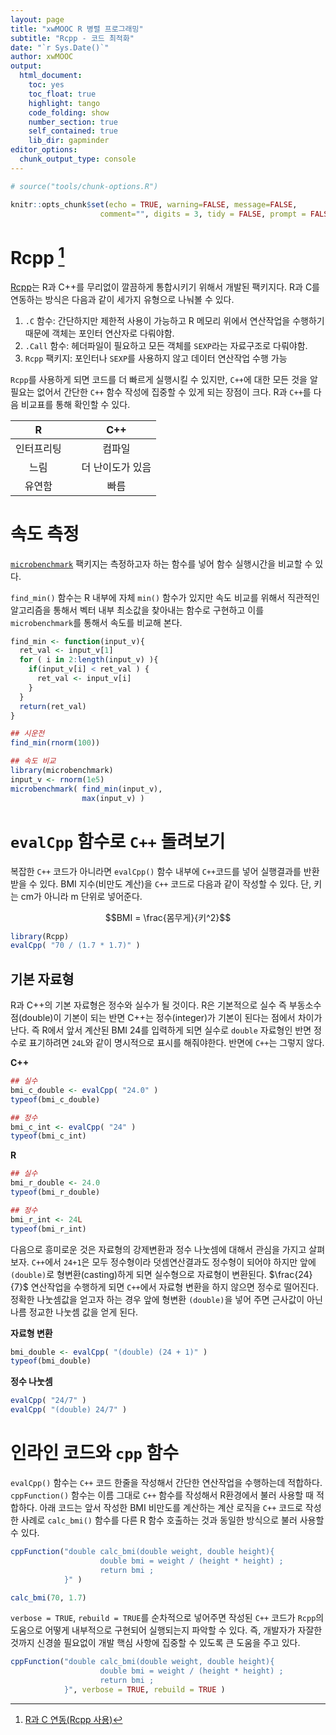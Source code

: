 ```yaml
---
layout: page
title: "xwMOOC R 병렬 프로그래밍"
subtitle: "Rcpp - 코드 최적화"
date: "`r Sys.Date()`"
author: xwMOOC
output:
  html_document: 
    toc: yes
    toc_float: true
    highlight: tango
    code_folding: show
    number_section: true
    self_contained: true
    lib_dir: gapminder
editor_options: 
  chunk_output_type: console
---
```

 
``` r
# source("tools/chunk-options.R")

knitr::opts_chunk$set(echo = TRUE, warning=FALSE, message=FALSE,
                    comment="", digits = 3, tidy = FALSE, prompt = FALSE, fig.align = 'center')

```


# Rcpp [^three-ways-c] {#rcpp}

[^three-ways-c]: [R과 C 연동(Rcpp 사용)](https://lareale.tistory.com/303)

[Rcpp](https://github.com/RcppCore/Rcpp)는 R과 C++를 무리없이 깔끔하게 통합시키기 위해서 개발된 팩키지다. R과 C를 연동하는 방식은 다음과 같이 세가지 유형으로 나눠볼 수 있다.

1. `.C` 함수: 간단하지만 제한적 사용이 가능하고 R 메모리 위에서 연산작업을 수행하기 때문에 객체는 포인터 연산자로 다뤄야함.
1. `.Call` 함수: 헤더파일이 필요하고 모든 객체를 `SEXP`라는 자료구조로 다뤄야함.
1. `Rcpp` 팩키지: 포인터나 `SEXP`를 사용하지 않고 데이터 연산작업 수행 가능


`Rcpp`를 사용하게 되면 코드를 더 빠르게 실행시킬 수 있지만, `C++`에 대한 모든 것을 알 필요는 없어서 간단한 `C++` 함수 작성에 집중할 수 있게 되는 장점이 크다. R과 `C++`를 다음 비교표를 통해 확인할 수 있다.

|       R     |        |        C++       |
|:-----------:|:------:|:----------------:|
| 인터프리팅  |        |     컴파일       |
| 느림        |        | 더 난이도가 있음 |
| 유연함      |        | 빠름             |

# 속도 측정 {#rcpp-performance}

[`microbenchmark`](https://github.com/joshuaulrich/microbenchmark) 팩키지는 측정하고자 하는 함수를 넣어 함수 실행시간을 비교할 수 있다.

`find_min()` 함수는 R 내부에 자체 `min()` 함수가 있지만 속도 비교를 위해서 직관적인 알고리즘을 통해서 벡터 내부 최소값을 찾아내는 함수로 구현하고 이를 `microbenchmark`를 통해서 속도를 비교해 본다.

```r
find_min <- function(input_v){
  ret_val <- input_v[1]
  for ( i in 2:length(input_v) ){
    if(input_v[i] < ret_val ) {
      ret_val <- input_v[i]
    }
  }
  return(ret_val)
}

## 시운전 
find_min(rnorm(100))

## 속도 비교
library(microbenchmark)
input_v <- rnorm(1e5)
microbenchmark( find_min(input_v), 
                max(input_v) )
```


# `evalCpp` 함수로 `C++` 돌려보기 {#rcpp-evalCpp}

복잡한 `C++` 코드가 아니라면 `evalCpp()` 함수 내부에 `C++`코드를 넣어 실행결과를 반환받을 수 있다. BMI 지수(비만도 계산)을 `C++` 코드로 다음과 같이 작성할 수 있다. 단, 키는 cm가 아니라 m 단위로 넣어준다.

$$BMI = \frac{몸무게}{키^2}$$

```r
library(Rcpp)
evalCpp( "70 / (1.7 * 1.7)" )
```

## 기본 자료형 {#rcpp-datatype}

R과 C++의 기본 자료형은 정수와 실수가 될 것이다. R은 기본적으로 실수 즉 부동소수점(double)이 기본이 되는 반면 C++는 정수(integer)가 기본이 된다는 점에서 차이가 난다. 즉 R에서 앞서 계산된 BMI 24를 입력하게 되면 실수로 `double` 자료형인 반면 정수로 표기하려면 `24L`와 같이 명시적으로 표시를 해줘야한다. 반면에 `C++`는 그렇지 않다.

<div class = "row">
  <div class = "col-md-6">
**C++**

```r
## 실수
bmi_c_double <- evalCpp( "24.0" )
typeof(bmi_c_double)

## 정수
bmi_c_int <- evalCpp( "24" )
typeof(bmi_c_int)
```

  </div>
  <div class = "col-md-6">
**R**

```r
## 실수
bmi_r_double <- 24.0
typeof(bmi_r_double)

## 정수
bmi_r_int <- 24L
typeof(bmi_r_int)
```

  </div>
</div>

다음으로 흥미로운 것은 자료형의 강제변환과 정수 나눗셈에 대해서 관심을 가지고 살펴보자.
`C++`에서 `24+1`은 모두 정수형이라 덧셈연산결과도 정수형이 되어야 하지만 앞에 `(double)`로 형변환(casting)하게 되면 실수형으로 자료형이 변환된다.
$\frac{24}{7}$ 연산작업을 수행하게 되면 `C++`에서 자료형 변환을 하지 않으면 정수로 떨어진다. 정확한 나눗셈값을 얻고자 하는 경우 앞에 형변환 `(double)`을 넣어 주면 근사값이 아닌 나름 정교한 나눗셈 값을 얻게 된다.

<div class = "row">
  <div class = "col-md-6">
**자료형 변환**

```r
bmi_double <- evalCpp( "(double) (24 + 1)" )
typeof(bmi_double)
```

  </div>
  <div class = "col-md-6">
**정수 나눗셈**

```r
evalCpp( "24/7" )
evalCpp( "(double) 24/7" )
```

  </div>
</div>


# 인라인 코드와 `cpp` 함수 {#rcpp-evalCpp-funciton}

`evalCpp()` 함수는 `C++` 코드 한줄을 작성해서 간단한 연산작업을 수행하는데 적합하다. `cppFunction()` 함수는 이름 그대로 `C++` 함수를 작성해서 R환경에서 불러 사용할 때 적합하다.
아래 코드는 앞서 작성한 BMI 비만도를 계산하는 계산 로직을 `C++` 코드로 작성한 사례로 `calc_bmi()` 함수를 다른 R 함수 호출하는 것과 동일한 방식으로 불러 사용할 수 있다.

```r
cppFunction("double calc_bmi(double weight, double height){
                    double bmi = weight / (height * height) ;
                    return bmi ;
            }" )

calc_bmi(70, 1.7)
```

`verbose = TRUE`, `rebuild = TRUE`를 순차적으로 넣어주면 작성된 `C++` 코드가 `Rcpp`의 도움으로 어떻게 내부적으로 구현되어 실행되는지 파악할 수 있다. 즉, 개발자가 자잘한 것까지 신경쓸 필요없이 개발 핵심 사항에 집중할 수 있도록 큰 도움을 주고 있다.

```r
cppFunction("double calc_bmi(double weight, double height){
                    double bmi = weight / (height * height) ;
                    return bmi ;
            }", verbose = TRUE, rebuild = TRUE )
```


